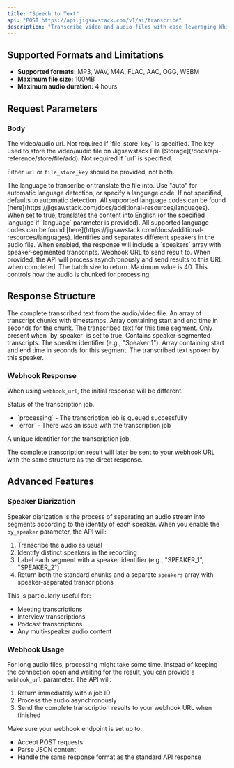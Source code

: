 ```yaml
---
title: "Speech to Text"
api: "POST https://api.jigsawstack.com/v1/ai/transcribe"
description: "Transcribe video and audio files with ease leveraging Whisper large V3 AI model."
---
```



## Supported Formats and Limitations

- **Supported formats:** MP3, WAV, M4A, FLAC, AAC, OGG, WEBM
- **Maximum file size:** 100MB
- **Maximum audio duration:** 4 hours

## Request Parameters

### Body

<ParamField body="url" type="string">
  The video/audio url. Not required if `file_store_key` is specified.
</ParamField>

<ParamField body="file_store_key" type="string">
  The key used to store the video/audio file on Jigsawstack File [Storage](/docs/api-reference/store/file/add). Not required if `url` is specified.
</ParamField>

<Info>Either `url` or `file_store_key` should be provided, not both.</Info>

<ParamField body="language" type="string">
  The language to transcribe or translate the file into. Use "auto" for automatic language detection, or specify a language code. If not specified, defaults to automatic detection. All supported language codes can be found [here](https://jigsawstack.com/docs/additional-resources/languages).
</ParamField>

<ParamField body="translate" type="boolean" default="false">
  When set to true, translates the content into English (or the specified language if `language` parameter is provided). All supported language codes
  can be found [here](https://jigsawstack.com/docs/additional-resources/languages).
</ParamField>

<ParamField body="by_speaker" type="boolean" default="false">
  Identifies and separates different speakers in the audio file. When enabled, the response will include a `speakers` array with speaker-segmented
  transcripts.
</ParamField>

<ParamField body="webhook_url" type="string">
  Webhook URL to send result to. When provided, the API will process asynchronously and send results to this URL when completed.
</ParamField>

<ParamField body="batch_size" type="number" default="30">
  The batch size to return. Maximum value is 40. This controls how the audio is chunked for processing.
</ParamField>

<Snippet file="header.mdx" />

## Response Structure


<BasicResponse />

<ResponseField name="text" type="string">
  The complete transcribed text from the audio/video file.
</ResponseField>

<ResponseField name="chunks" type="array">
  An array of transcript chunks with timestamps.
  <Expandable title="Chunk Object">
    <ResponseField name="timestamp" type="array[number]">
      Array containing start and end time in seconds for the chunk.
    </ResponseField>
    <ResponseField name="text" type="string">
      The transcribed text for this time segment.
    </ResponseField>
  </Expandable>
</ResponseField>

<ResponseField name="speakers" type="array">
  Only present when `by_speaker` is set to true. Contains speaker-segmented transcripts.
  <Expandable title="Speaker Object">
    <ResponseField name="speaker" type="string">
      The speaker identifier (e.g., "Speaker 1").
    </ResponseField>
    <ResponseField name="timestamp" type="array[number]">
      Array containing start and end time in seconds for this segment.
    </ResponseField>
    <ResponseField name="text" type="string">
      The transcribed text spoken by this speaker.
    </ResponseField>
  </Expandable>
</ResponseField>

### Webhook Response

When using `webhook_url`, the initial response will be different.

<BaseResponse />

<ResponseField name="status" type="enum">
  Status of the transcription job. 
  <ul>
    <li>`processing` - The transcription job is queued successfully</li>
    <li>`error` - There was an issue with the transcription job</li>
  </ul>
</ResponseField>

<ResponseField name="id" type="string">
  A unique identifier for the transcription job.
</ResponseField>

The complete transcription result will later be sent to your webhook URL with the same structure as the direct response.

## Advanced Features

### Speaker Diarization

Speaker diarization is the process of separating an audio stream into segments according to the identity of each speaker. When you enable the `by_speaker` parameter, the API will:

1. Transcribe the audio as usual
2. Identify distinct speakers in the recording
3. Label each segment with a speaker identifier (e.g., "SPEAKER_1", "SPEAKER_2")
4. Return both the standard chunks and a separate `speakers` array with speaker-separated transcriptions

This is particularly useful for:

- Meeting transcriptions
- Interview transcriptions
- Podcast transcriptions
- Any multi-speaker audio content

### Webhook Usage

For long audio files, processing might take some time. Instead of keeping the connection open and waiting for the result, you can provide a `webhook_url` parameter. The API will:

1. Return immediately with a job ID
2. Process the audio asynchronously
3. Send the complete transcription results to your webhook URL when finished

Make sure your webhook endpoint is set up to:

- Accept POST requests
- Parse JSON content
- Handle the same response format as the standard API response

<SpeechToTextSnippet />
